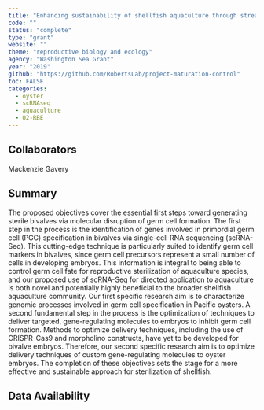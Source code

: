 ```yaml
---
title: "Enhancing sustainability of shellfish aquaculture through streamlined maturation control"
code: ""
status: "complete"
type: "grant"
website: ""
theme: "reproductive biology and ecology"
agency: "Washington Sea Grant"
year: "2019"
github: "https://github.com/RobertsLab/project-maturation-control"
toc: FALSE
categories:
  - oyster
  - scRNAseq
  - aquaculture
  - 02-RBE
---
```


## Collaborators

Mackenzie Gavery

## Summary

The proposed objectives cover the essential first steps toward generating sterile bivalves via molecular disruption of germ cell formation. The first step in the process is the identification of genes involved in primordial germ cell (PGC) specification in bivalves via single-cell RNA sequencing (scRNA- Seq). This cutting-edge technique is particularly suited to identify germ cell markers in bivalves, since germ cell precursors represent a small number of cells in developing embryos. This information is integral to being able to control germ cell fate for reproductive sterilization of aquaculture species, and our proposed use of scRNA-Seq for directed application to aquaculture is both novel and potentially highly beneficial to the broader shellfish aquaculture community. Our first specific research aim is to characterize genomic processes involved in germ cell specification in Pacific oysters. A second fundamental step in the process is the optimization of techniques to deliver targeted, gene-regulating molecules to embryos to inhibit germ cell formation. Methods to optimize delivery techniques, including the use of CRISPR-Cas9 and morpholino constructs, have yet to be developed for bivalve embryos. Therefore, our second specific research aim is to optimize delivery techniques of custom gene-regulating molecules to oyster embryos. The completion of these objectives sets the stage for a more effective and sustainable approach for sterilization of shellfish.

## Data Availability
